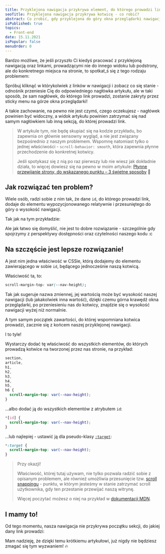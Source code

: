```yaml
---
title: Przyklejona nawigacja przykrywa element, do którego prowadzi link – co zrobić?
seoTitle: Przyklejona nawigacja przykrywa kotwicę - co robić?
abstract: Co zrobić, gdy przyklejona do góry okna przeglądarki nawigacja (sticky nav), przykrywa kawałek sekcji - kotwicy? O tym w tym artykule!
isPublished: true
topics:
  - Front-end
date: 15.11.2021
isPopular: false
menuOrder: 0
---
```


Bardzo możliwe, że jeśli przyszło Ci kiedyś pracować z przyklejoną nawigacją oraz linkami, prowadzącymi nie do innego widoku lub podstrony, ale do konkretnego miejsca na stronie, to spotkał_ś się z tego rodzaju problemem:


<CodePenIframe id="XWaxEwa" title="Przyklejona nawigacja przykrywa element z kotwicą - problem" />

Spróbuj kliknąć w którykolwiek z linków w nawigacji i zobacz co się stanie - odnośnik przeniesie Cię do odpowiedniego nagłówka artykułu, ale w taki sposób, że sam nagłówek, do którego link prowadzi, zostanie zakryty przez sticky menu na górze okna przeglądarki!


<VideoInterlude
  id="bZ_NYAyyVPg"
  title="Przyklejona nawigacja przykrywa element, do którego prowadzi link - co robić?"
/>

A takie zachowanie, na pewno nie jest czymś, czego oczekujesz - nagłówek powinien być widoczny, a widok artykułu powinien zatrzymać się nad samym nagłówkiem lub inną sekcją, do której prowadzi link.

> W artykule tym, nie będę skupiać się na kodzie przykładu, bo zapewnia on głównie sensowny wygląd, a nie jest związany bezpośrednio z naszym problemem. Wspomnę natomiast tylko o jednej właściwości - `scroll-behavior: smooth`, która zapewnia płynne przechodzenie do konkretnej kotwicy.
>
> Jeśli spotykasz się z nią po raz pierwszy lub nie wiesz jak dokładnie działa, to więcej dowiesz się na pewno w moim artykule: [Płynne przewijanie strony, do wskazanego punktu – 3 świetne sposoby](/plynne-przewijanie-witryny/) 🚀

## Jak rozwiązać ten problem?

Wiele osób, radzi sobie z nim tak, że dane `id`, do którego prowadzi link, dodaje do elementu wypozycjonowanego relatywnie i przesuniętego do góry o wysokość nawigacji.

Tak jak na tym przykładzie:

<CodePenIframe
  id="bGrmjNO"
  title="Przyklejona nawigacja przykrywa element z kotwicą - rozwiązanie słabe"
/>

Ale jak łatwo się domyślić, nie jest to dobre rozwiązanie - szczególnie gdy spojrzymy z perspektywy dostępności oraz czytelności naszego kodu :c

## Na szczęście jest lepsze rozwiązanie!

A jest nim jedna właściwość w CSSie, którą dodajemy do elementu zawierającego w sobie `id`, będącego jednocześnie naszą kotwicą.

Właściwość ta, to:

```css
scroll-margin-top: var(--nav-height);
```

Tak jak sugeruje nazwa zmiennej, jej wartością może być wysokość naszej nawigacji (lub jakakolwiek inna wartość), dzięki czemu górna krawędź okna przeglądarki, po przeniesieniu nas do kotwicy, znajdzie się o wysokość nawigacji wyżej niż normalnie.

A tym samym początek zawartości, do której wspomniana kotwica prowadzi, zacznie się z końcem naszej przyklejonej nawigacji.

I to tyle!

Wystarczy dodać tę właściwość do wszystkich elementów, do których prowadzą kotwice na tworzonej przez nas stronie, na przykład:

```css
section,
article,
h1,
h2,
h3,
h4,
h5,
h6 {
  scroll-margin-top: var(--nav-height);
}
```

...albo dodać ją do wszystkich elementów z atrybutem `id`:

```css
*[id] {
  scroll-margin-top: var(--nav-height);
}
```

...lub najlepiej - ustawić ją dla pseudo-klasy <a href="https://developer.mozilla.org/en-US/docs/Web/CSS/:target" noopener="" rel="noreferrer" target="_blank">`:target`</a>:

```css
*:target {
  scroll-margin-top: var(--nav-height);
}
```

> Przy okazji!
>
> Właściwość, której tutaj używam, nie tylko pozwala radzić sobie z opisanym problemem, ale również umożliwia przesunięcie tzw. [scroll snappingu](https://css-tricks.com/practical-css-scroll-snapping/) - punktu, w którym jesteśmy w stanie zatrzymać scroll użytkownika, gdy ten przestanie przewijać naszą witrynę.
>
> Więcej poczytać możesz o niej na przykład w [dokumentacji MDN](https://developer.mozilla.org/en-US/docs/Web/CSS/scroll-margin-top).

## I mamy to!

Od tego momentu, nasza nawigacja nie przykrywa początku sekcji, do jakiej dany link prowadzi:

<CodePenIframe
  id="zYdmWQE"
  title="Przyklejona nawigacja przykrywa element z kotwicą - rozwiązanie dobre"
/>

Mam nadzieję, że dzięki temu krótkiemu artykułowi, już nigdy nie będziesz zmagać się tym wyzwaniem! 🔥
